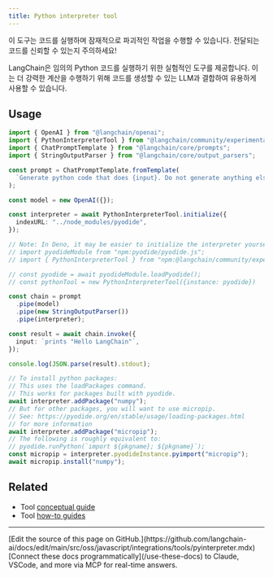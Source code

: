 ```yaml
---
title: Python interpreter tool
---
```


<Warning>
이 도구는 코드를 실행하며 잠재적으로 파괴적인 작업을 수행할 수 있습니다. 전달되는 코드를 신뢰할 수 있는지 주의하세요!
</Warning>

LangChain은 임의의 Python 코드를 실행하기 위한 실험적인 도구를 제공합니다.
이는 더 강력한 계산을 수행하기 위해 코드를 생성할 수 있는 LLM과 결합하여 유용하게 사용할 수 있습니다.

## Usage

```typescript
import { OpenAI } from "@langchain/openai";
import { PythonInterpreterTool } from "@langchain/community/experimental/tools/pyinterpreter";
import { ChatPromptTemplate } from "@langchain/core/prompts";
import { StringOutputParser } from "@langchain/core/output_parsers";

const prompt = ChatPromptTemplate.fromTemplate(
  `Generate python code that does {input}. Do not generate anything else.`
);

const model = new OpenAI({});

const interpreter = await PythonInterpreterTool.initialize({
  indexURL: "../node_modules/pyodide",
});

// Note: In Deno, it may be easier to initialize the interpreter yourself:
// import pyodideModule from "npm:pyodide/pyodide.js";
// import { PythonInterpreterTool } from "npm:@langchain/community/experimental/tools/pyinterpreter";

// const pyodide = await pyodideModule.loadPyodide();
// const pythonTool = new PythonInterpreterTool({instance: pyodide})

const chain = prompt
  .pipe(model)
  .pipe(new StringOutputParser())
  .pipe(interpreter);

const result = await chain.invoke({
  input: `prints "Hello LangChain"`,
});

console.log(JSON.parse(result).stdout);

// To install python packages:
// This uses the loadPackages command.
// This works for packages built with pyodide.
await interpreter.addPackage("numpy");
// But for other packages, you will want to use micropip.
// See: https://pyodide.org/en/stable/usage/loading-packages.html
// for more information
await interpreter.addPackage("micropip");
// The following is roughly equivalent to:
// pyodide.runPython(`import ${pkgname}; ${pkgname}`);
const micropip = interpreter.pyodideInstance.pyimport("micropip");
await micropip.install("numpy");
```

## Related

- Tool [conceptual guide](/oss/javascript/langchain/tools)
- Tool [how-to guides](/oss/javascript/langchain/tools)

---

<Callout icon="pen-to-square" iconType="regular">
    [Edit the source of this page on GitHub.](https://github.com/langchain-ai/docs/edit/main/src/oss/javascript/integrations/tools/pyinterpreter.mdx)
</Callout>
<Tip icon="terminal" iconType="regular">
    [Connect these docs programmatically](/use-these-docs) to Claude, VSCode, and more via MCP for    real-time answers.
</Tip>
